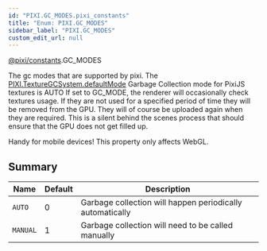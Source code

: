 ```yaml
---
id: "PIXI.GC_MODES.pixi_constants"
title: "Enum: PIXI.GC_MODES"
sidebar_label: "PIXI.GC_MODES"
custom_edit_url: null
---
```



<div class="package-name">

[@pixi/constants](../modules/pixi_constants).GC_MODES

</div>

The gc modes that are supported by pixi.
The [PIXI.TextureGCSystem.defaultMode](../classes/PIXI.TextureGCSystem.pixi_core#defaultMode) Garbage Collection mode for PixiJS textures is AUTO If set to GC_MODE, the renderer will occasionally check textures usage. If they are not used for a specified period of time they will be removed from the GPU. They will of course be uploaded again when they are required. This is a silent behind the scenes process that should ensure that the GPU does not get filled up.

Handy for mobile devices! This property only affects WebGL.



        

## Summary
| Name                | Default | Description                                               |
| ------------------- | ------- | --------------------------------------------------------- |
| <code>AUTO</code>   | 0       | Garbage collection will happen periodically automatically |
| <code>MANUAL</code> | 1       | Garbage collection will need to be called manually        |

    